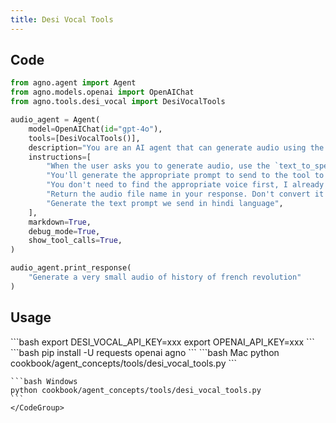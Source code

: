 ```yaml
---
title: Desi Vocal Tools
---
```


## Code

```python cookbook/agent_concepts/tools/desi_vocal_tools.py
from agno.agent import Agent
from agno.models.openai import OpenAIChat
from agno.tools.desi_vocal import DesiVocalTools

audio_agent = Agent(
    model=OpenAIChat(id="gpt-4o"),
    tools=[DesiVocalTools()],
    description="You are an AI agent that can generate audio using the DesiVocal API.",
    instructions=[
        "When the user asks you to generate audio, use the `text_to_speech` tool to generate the audio.",
        "You'll generate the appropriate prompt to send to the tool to generate audio.",
        "You don't need to find the appropriate voice first, I already specified the voice to user.",
        "Return the audio file name in your response. Don't convert it to markdown.",
        "Generate the text prompt we send in hindi language",
    ],
    markdown=True,
    debug_mode=True,
    show_tool_calls=True,
)

audio_agent.print_response(
    "Generate a very small audio of history of french revolution"
)
```

## Usage

<Steps>
  <Snippet file="create-venv-step.mdx" />

  <Step title="Set your API key">
    ```bash
    export DESI_VOCAL_API_KEY=xxx
    export OPENAI_API_KEY=xxx
    ```
  </Step>

  <Step title="Install libraries">
    ```bash
    pip install -U requests openai agno
    ```
  </Step>

  <Step title="Run Agent">
    <CodeGroup>
    ```bash Mac
    python cookbook/agent_concepts/tools/desi_vocal_tools.py
    ```

    ```bash Windows
    python cookbook/agent_concepts/tools/desi_vocal_tools.py
    ```
    </CodeGroup>
  </Step>
</Steps>